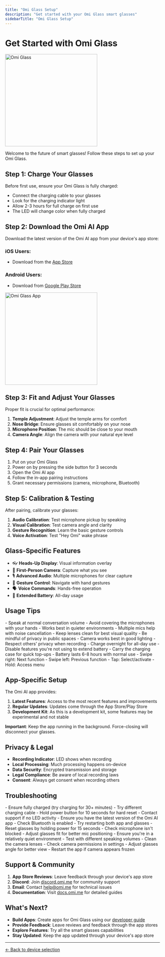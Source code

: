 ```yaml
---
title: "Omi Glass Setup" 
description: "Get started with your Omi Glass smart glasses"
sidebarTitle: "Omi Glass Setup"
---
```


# Get Started with Omi Glass

<img src="/omi-glass.png" alt="Omi Glass" width="300" />

Welcome to the future of smart glasses! Follow these steps to set up your Omi Glass.

## Step 1: Charge Your Glasses

Before first use, ensure your Omi Glass is fully charged:

- Connect the charging cable to your glasses
- Look for the charging indicator light
- Allow 2-3 hours for full charge on first use
- The LED will change color when fully charged

## Step 2: Download the Omi AI App

Download the latest version of the Omi AI app from your device's app store:

### iOS Users:
- Download from the [App Store](https://apps.apple.com/fi/app/omi-ai-smart-meeting-notes/id6502156163)

### Android Users:
- Download from [Google Play Store](https://play.google.com/store/apps/details?id=com.friend.ios&hl=en_US&pli=1)

<img src="/images/ChatGPT_Image_May_4_2025_04_58_33_PM.webp" alt="Omi Glass App" width="300" />

## Step 3: Fit and Adjust Your Glasses

Proper fit is crucial for optimal performance:

1. **Temple Adjustment**: Adjust the temple arms for comfort
2. **Nose Bridge**: Ensure glasses sit comfortably on your nose
3. **Microphone Position**: The mic should be close to your mouth
4. **Camera Angle**: Align the camera with your natural eye level

## Step 4: Pair Your Glasses

1. Put on your Omi Glass
2. Power on by pressing the side button for 3 seconds
3. Open the Omi AI app
4. Follow the in-app pairing instructions
5. Grant necessary permissions (camera, microphone, Bluetooth)

## Step 5: Calibration & Testing

After pairing, calibrate your glasses:

1. **Audio Calibration**: Test microphone pickup by speaking
2. **Visual Calibration**: Test camera angle and clarity
3. **Gesture Recognition**: Learn the basic gesture controls
4. **Voice Activation**: Test "Hey Omi" wake phrase

## Glass-Specific Features

- 👓 **Heads-Up Display**: Visual information overlay
- 📸 **First-Person Camera**: Capture what you see
- 🎙️ **Advanced Audio**: Multiple microphones for clear capture
- 👋 **Gesture Control**: Navigate with hand gestures
- 🗣️ **Voice Commands**: Hands-free operation
- 🔋 **Extended Battery**: All-day usage

## Usage Tips

<AccordionGroup>
  <Accordion title="Optimal Audio Capture">
    - Speak at normal conversation volume
    - Avoid covering the microphones with your hands
    - Works best in quieter environments
    - Multiple mics help with noise cancellation
  </Accordion>
  <Accordion title="Camera Best Practices">
    - Keep lenses clean for best visual quality
    - Be mindful of privacy in public spaces
    - Camera works best in good lighting
    - Respect others' privacy when recording
  </Accordion>
  <Accordion title="Battery Management">
    - Charge overnight for all-day use
    - Disable features you're not using to extend battery
    - Carry the charging case for quick top-ups
    - Battery lasts 6-8 hours with normal use
  </Accordion>
  <Accordion title="Gesture Controls">
    - Swipe right: Next function
    - Swipe left: Previous function  
    - Tap: Select/activate
    - Hold: Access menu
  </Accordion>
</AccordionGroup>

## App-Specific Setup

The Omi AI app provides:

1. **Latest Features**: Access to the most recent features and improvements
2. **Regular Updates**: Updates come through the App Store/Play Store
3. **Development Kit**: As this is a development kit, some features may be experimental and not stable

**Important**: Keep the app running in the background. Force-closing will disconnect your glasses.

## Privacy & Legal

- **Recording Indicator**: LED shows when recording
- **Local Processing**: Much processing happens on-device
- **Data Security**: Encrypted transmission and storage
- **Legal Compliance**: Be aware of local recording laws
- **Consent**: Always get consent when recording others

## Troubleshooting

<AccordionGroup>
  <Accordion title="Glasses won't power on">
    - Ensure fully charged (try charging for 30+ minutes)
    - Try different charging cable
    - Hold power button for 10 seconds for hard reset
    - Contact support if no LED activity
  </Accordion>
  <Accordion title="App won't connect">
    - Ensure you have the latest version of the Omi AI app
    - Check Bluetooth is enabled
    - Try restarting both app and glasses
    - Reset glasses by holding power for 15 seconds
  </Accordion>
  <Accordion title="Poor audio quality">
    - Check microphone isn't blocked
    - Adjust glasses fit for better mic positioning
    - Ensure you're in a relatively quiet environment
    - Test with different speaking volumes
  </Accordion>
  <Accordion title="Camera/visual issues">
    - Clean the camera lenses
    - Check camera permissions in settings
    - Adjust glasses angle for better view
    - Restart the app if camera appears frozen
  </Accordion>
</AccordionGroup>

## Support & Community

1. **App Store Reviews**: Leave feedback through your device's app store
2. **Discord**: Join [discord.omi.me](http://discord.omi.me) for community support
3. **Email**: Contact [help@omi.me](mailto:help@omi.me) for technical issues
4. **Documentation**: Visit [docs.omi.me](https://docs.omi.me) for detailed guides

## What's Next?

- **Build Apps**: Create apps for Omi Glass using our [developer guide](https://docs.omi.me/doc/developer/apps/Introduction)
- **Provide Feedback**: Leave reviews and feedback through the app stores
- **Explore Features**: Try all the smart glasses capabilities
- **Stay Updated**: Keep the app updated through your device's app store

---

[← Back to device selection](/getstartedwithomi) 